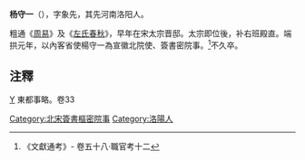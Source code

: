 '''杨守一'''（{{bd|925年||988年||Yang}}），字象先，其先河南洛阳人。

粗通《[[周易|周易]]》及《[[左氏春秋|左氏春秋]]》，早年在宋太宗晋邸。太宗即位後，补右班殿直。端拱元年，以內客省使楊守一為宣徽北院使、簽書密院事。<ref>《文獻通考》- 卷五十八·職官考十二</ref>不久卒。

== 注釋 ==
{{reflist}}
[[category:宋朝政治人物|Y]]
[[Category:北宋簽書樞密院事|Category:北宋簽書樞密院事]]
[[Category:洛陽人|Category:洛陽人]]
東都事略。卷33